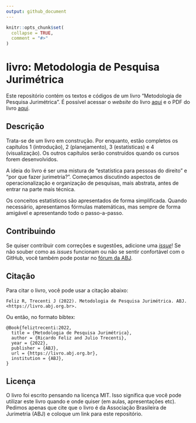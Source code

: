 ```yaml
---
output: github_document
---
```


<!-- README.md is generated from README.Rmd. Please edit that file -->

```r
knitr::opts_chunk$set(
  collapse = TRUE,
  comment = "#>"
)
```

# livro: Metodologia de Pesquisa Jurimétrica

<!-- badges: start -->
<!-- badges: end -->

Este repositório contém os textos e códigos de um livro "Metodologia de Pesquisa Jurimétrica". É possível acessar o *website* do livro [aqui](https://livro.abj.org.br) e o PDF do livro [aqui](https://livro.abj.org.br/livro_jurimetria.pdf).

## Descrição

Trata-se de um livro em construção. Por enquanto, estão completos os capítulos 1 (introdução), 2 (planejamento), 3 (estatísticas) e 4 (visualização). Os outros capítulos serão construídos quando os cursos forem desenvolvidos.

A ideia do livro é ser uma mistura de "estatística para pessoas do direito" e "por que fazer jurimetria?". Começamos discutindo aspectos de operacionalização e organização de pesquisas, mais abstrata, antes de entrar na parte mais técnica. 

Os conceitos estatísticos são apresentados de forma simplificada. Quando necessário, apresentamos fórmulas matemáticas, mas sempre de forma amigável e apresentando todo o passo-a-passo.

## Contribuindo

Se quiser contribuir com correções e sugestões, adicione uma [*issue*](https://github.com/abjur/livro/issues)! Se não souber como as *issues* funcionam ou não se sentir confortável com o GitHub, você também pode postar no [fórum da ABJ](https://forum.abj.org.br).

## Citação

Para citar o livro, você pode usar a citação abaixo:

```
Feliz R, Trecenti J (2022). Metodologia de Pesquisa Jurimétrica. ABJ.
<https://livro.abj.org.br>.
```

Ou então, no formato bibtex:

```
@Book{feliztrecenti:2022,
  title = {Metodologia de Pesquisa Jurimétrica},
  author = {Ricardo Feliz and Julio Trecenti},
  year = {2022},
  publisher = {ABJ},
  url = {https://livro.abj.org.br},
  institution = {ABJ},
}
```

## Licença

O livro foi escrito pensando na licença MIT. Isso significa que você pode utilizar este livro quando e onde quiser (em aulas, apresentações etc). Pedimos apenas que cite que o livro é da Associação Brasileira de Jurimetria (ABJ) e coloque um link para este repositório.
